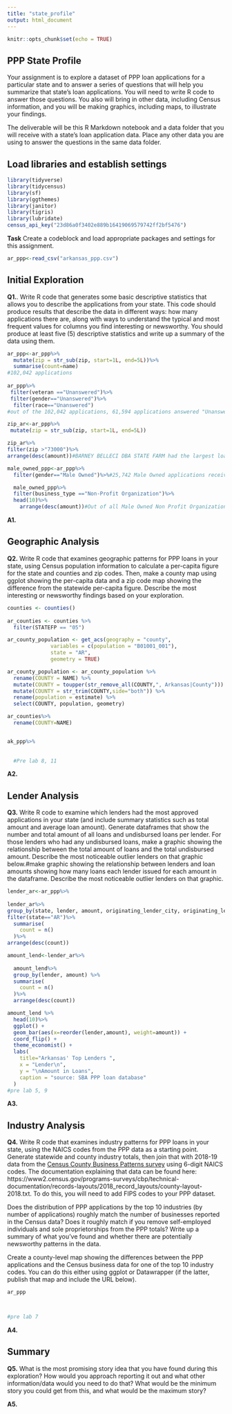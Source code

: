 ```yaml
---
title: "state_profile"
output: html_document
---
```


```r
knitr::opts_chunk$set(echo = TRUE)
```

## PPP State Profile

Your assignment is to explore a dataset of PPP loan applications for a particular state and to answer a series of questions that will help you summarize that state's loan applications. You will need to write R code to answer those questions. You also will bring in other data, including Census information, and you will be making graphics, including maps, to illustrate your findings.

The deliverable will be this R Markdown notebook and a data folder that you will receive with a state's loan application data. Place any other data you are using to answer the questions in the same data folder.

## Load libraries and establish settings
```r
library(tidyverse)
library(tidycensus)
library(sf)
library(ggthemes)
library(janitor)
library(tigris)
library(lubridate)
census_api_key("23d86a0f3402e889b16419069579742ff2bf5476")
```

**Task** Create a codeblock and load appropriate packages and settings for this assignment.
```r
ar_ppp<-read_csv("arkansas_ppp.csv")
```

## Initial Exploration

**Q1.**. Write R code that generates some basic descriptive statistics that allows you to describe the applications from your state. This code should produce results that describe the data in different ways: how many applications there are, along with ways to understand the typical and most frequent values for columns you find interesting or newsworthy. You should produce at least five (5) descriptive statistics and write up a summary of the data using them.
```r
ar_ppp<-ar_ppp%>%
  mutate(zip = str_sub(zip, start=1L, end=5L))%>%
  summarise(count=name)
#102,042 applications
 
ar_ppp%>%
 filter(veteran =="Unanswered")%>%
 filter(gender=="Unanswered")%>%
  filter(race=="Unanswered")
#out of the 102,042 applications, 61,594 applications answered "Unanswered" to veteran, gender, and race

zip_ar<-ar_ppp%>%
 mutate(zip = str_sub(zip, start=1L, end=5L))

zip_ar%>%
filter(zip >"73000")%>%
arrange(desc(amount))#BARNEY BELLECI DBA STATE FARM had the largest loan which is odd.

male_owned_ppp<-ar_ppp%>%
  filter(gender=="Male Owned")%>%#25,742 Male Owned applications received a PPP Loan

  male_owned_ppp%>%
  filter(business_type =="Non-Profit Organization")%>%
  head(10)%>%
    arrange(desc(amount))#Out of all Male Owned Non Profit Organizations, the top 10 industries who received PPP loans are often industries who give to the community or religious services but the top industry was a used merchandise store. 
```

**A1.** 


## Geographic Analysis

**Q2.** Write R code that examines geographic patterns for PPP loans in your state, using Census population information to calculate a per-capita figure for the state and counties and zip codes. Then, make a county map using ggplot showing the per-capita data and a zip code map showing the difference from the statewide per-capita figure. Describe the most interesting or newsworthy findings based on your exploration.
```r
counties <- counties() 
  
ar_counties <- counties %>%
  filter(STATEFP == "05")

ar_county_population <- get_acs(geography = "county", 
              variables = c(population = "B01001_001"), 
              state = "AR",
              geometry = TRUE)

ar_county_population <- ar_county_population %>%
  rename(COUNTY = NAME) %>%
  mutate(COUNTY = toupper(str_remove_all(COUNTY,", Arkansas|County"))) %>%
  mutate(COUNTY = str_trim(COUNTY,side="both")) %>%
  rename(population = estimate) %>%
  select(COUNTY, population, geometry)

ar_counties%>%
  rename(COUNTY=NAME)


ak_ppp%>%
  
  
  #Pre lab 8, 11
```

**A2.** 

## Lender Analysis

**Q3.** Write R code to examine which lenders had the most approved applications in your state (and include summary statistics such as total amount and average loan amount). Generate dataframes that show the number and total amount of all loans and undisbursed loans per lender. For those lenders who had any undisbursed loans, make a graphic showing the relationship between the total amount of loans and the total undisbursed amount. Describe the most noticeable outlier lenders on that graphic below.#make graphic showing the relationship between lenders and loan amounts showing how many loans each lender issued for each amount in the dataframe. Describe the most noticeable outlier lenders on that graphic.
```r
lender_ar<-ar_ppp%>%
  
lender_ar%>%
group_by(state, lender, amount, originating_lender_city, originating_lender_state)%>%
filter(state=="AR")%>%
  summarise(
    count = n()
  )%>%
arrange(desc(count))

amount_lend<-lender_ar%>%
  
  amount_lend%>%
  group_by(lender, amount) %>%
  summarise(
    count = n()
  )%>%
  arrange(desc(count))

amount_lend %>%
  head(10)%>%
  ggplot() +
  geom_bar(aes(x=reorder(lender,amount), weight=amount)) +
  coord_flip() + 
  theme_economist() +
  labs(
    title="Arkansas' Top Lenders ",
    x = "Lender\n",
    y = "\nAmount in Loans",
    caption = "source: SBA PPP loan database"
  )
#pre lab 5, 9
```

**A3.** 


## Industry Analysis

**Q4.** Write R code that examines industry patterns for PPP loans in your state, using the NAICS codes from the PPP data as a starting point. Generate statewide and county industry totals, then join that with 2018-19 data from the [Census County Business Patterns survey](https://www2.census.gov/programs-surveys/cbp/datasets/2019/cbp19co.zip) using 6-digit NAICS codes. The documentation explaining that data can be found here: https://www2.census.gov/programs-surveys/cbp/technical-documentation/records-layouts/2018_record_layouts/county-layout-2018.txt. To do this, you will need to add FIPS codes to your PPP dataset.

Does the distribution of PPP applications by the top 10 industries (by number of applications) roughly match the number of businesses reported in the Census data? Does it roughly match if you remove self-employed individuals and sole proprietorships from the PPP totals? Write up a summary of what you've found and whether there are potentially newsworthy patterns in the data.

Create a county-level map showing the differences between the PPP applications and the Census business data for one of the top 10 industry codes. You can do this either using ggplot or Datawrapper (if the latter, publish that map and include the URL below).
```r
ar_ppp



#pre lab 7
```

**A4.** 

## Summary

**Q5.** What is the most promising story idea that you have found during this exploration? How would you approach reporting it out and what other information/data would you need to do that? What would be the minimum story you could get from this, and what would be the maximum story?

**A5.**
